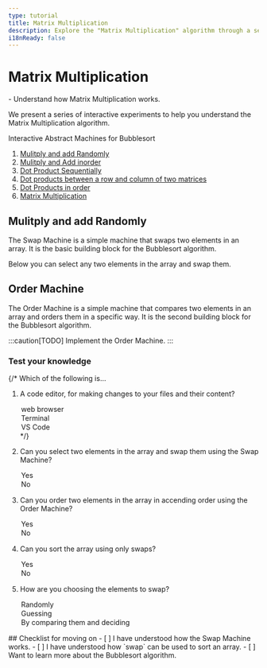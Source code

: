 ```yaml
---
type: tutorial
title: Matrix Multiplication
description: Explore the "Matrix Multiplication" algorithm through a series of interactive experiments. Learn the algorithm step-by-step and visualize and interact with its execution in real-time.
i18nReady: false
---
```






# Matrix Multiplication

<PreCheck>
  - Understand how Matrix Multiplication works.
</PreCheck>

We present a series of interactive experiments to help you understand the Matrix Multiplication algorithm.

Interactive Abstract Machines for Bubblesort
<Steps>
1. [Mulitply and add Randomly](#mulitply-and-add-randomly)
2. [Mulitply and Add inorder]()
3. [Dot Product Sequentially]()
4. [Dot products between a row and column of two matrices]()
5. [Dot Products in order]()
6. [Matrix Multiplication ](#order-machine)
</Steps>

## Mulitply and add Randomly

The Swap Machine is a simple machine that swaps two elements in an array. It is the basic building block for the Bubblesort algorithm.

Below you can select any two elements in the array and swap them.

<Tabs>
  <TabItem label="machine">
    <MultiplyAddRandomMachine elements={[5, 3, 8, 1, 2]} client:load />
  </TabItem>
</Tabs>

## Order Machine

The Order Machine is a simple machine that compares two elements in an array and orders them in a specific way. It is the second building block for the Bubblesort algorithm.

:::caution[TODO]
Implement the Order Machine.
:::

<Box icon="question-mark">

### Test your knowledge

{/* Which of the following is...
1. A code editor, for making changes to your files and their content?

    <MultipleChoice>
      <Option>
        web browser
      </Option>
      <Option>
        Terminal
      </Option>
      <Option isCorrect>
        VS Code
      </Option>
    </MultipleChoice> */}

1. Can you select two elements in the array and swap them using the Swap Machine?

    <MultipleChoice>
      <Option isCorrect>
        Yes
      </Option>
      <Option>
        No
      </Option>
    </MultipleChoice>

2. Can you order two elements in the array in accending order using the Order Machine?

    <MultipleChoice>
      <Option isCorrect>
        Yes
      </Option>
      <Option>
        No
      </Option>
    </MultipleChoice>

3. Can you sort the array using only swaps?

    <MultipleChoice>
      <Option isCorrect>
        Yes
      </Option>
      <Option>
        No
      </Option>
    </MultipleChoice>

3. How are you choosing the elements to swap?

    <MultipleChoice>
      <Option>
        Randomly
      </Option>
      <Option>
        Guessing
      </Option>
      <Option isCorrect>
        By comparing them and deciding
      </Option>
    </MultipleChoice>
</Box>

<Box icon="check-list">
## Checklist for moving on

<Checklist>
- [ ] I have understood how the Swap Machine works.
- [ ] I have understood how `swap` can be used to sort an array.
- [ ] Want to learn more about the Bubblesort algorithm.
</Checklist>
</Box>
